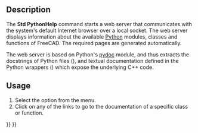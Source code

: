 <languages/>

{{Docnav
|[[Std_FreeCADPowerUserHub|FreeCADPowerUserHub]]
|[[Std_FreeCADForum|FreeCADForum]]
|[[Std_Help_Menu|Std Help Menu]]
|IconL=Std_FreeCADPowerUserHub.svg
|IconR=Std_FreeCADForum.svg
|IconC=Freecad.svg
}}

{{GuiCommand
|Name=Std PythonHelp
|MenuLocation=Help → Automatic python modules documentation
|Workbenches=All
|SeeAlso=[[Std_FreeCADPowerUserHub|Std FreeCADPowerUserHub]]
}}

==Description==

The '''Std PythonHelp''' command starts a web server that communicates with the system's default Internet browser over a local socket. The web server displays information about the available [[Python|Python]] modules, classes and functions of FreeCAD. The required pages are generated automatically.

The web server is based on Python's [https://docs.python.org/3.8/library/pydoc.html#module-pydoc pydoc] module, and thus extracts the docstrings of Python files ({{FileName|*.py}}), and textual documentation defined in the Python wrappers ({{FileName|*.xml}}) which expose the underlying C++ code.

==Usage==

# Select the {{MenuCommand|Help → [[Image:Std_PythonHelp.svg|16px]] Automatic python modules documentation}} option from the menu.
# Click on any of the links to go to the documentation of a specific class or function.


{{Docnav
|[[Std_FreeCADPowerUserHub|FreeCADPowerUserHub]]
|[[Std_FreeCADForum|FreeCADForum]]
|[[Std_Help_Menu|Std Help Menu]]
|IconL=Std_FreeCADPowerUserHub.svg
|IconR=Std_FreeCADForum.svg
|IconC=Freecad.svg
}}

{{Std_Base_navi{{#translation:}}}}
{{Userdocnavi{{#translation:}}}}